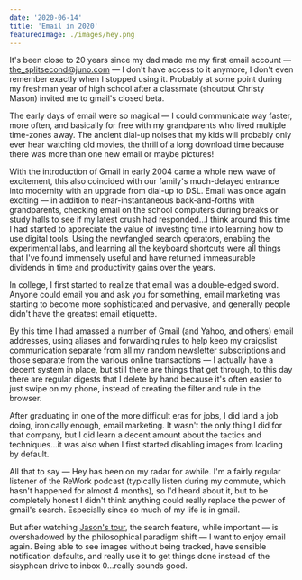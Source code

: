 ```yaml
---
date: '2020-06-14'
title: 'Email in 2020'
featuredImage: ./images/hey.png
---
```


It's been close to 20 years since my dad made me my first email account — [the_splitsecond@juno.com](mailto:paul@hanaoka.co) — I don't have access to it anymore, I don't even remember exactly when I stopped using it. Probably at some point during my freshman year of high school after a classmate (shoutout Christy Mason) invited me to gmail's closed beta. 

The early days of email were so magical — I could communicate way faster, more often, and basically for free with my grandparents who lived multiple time-zones away. The ancient dial-up noises that my kids will probably only ever hear watching old movies, the thrill of a long download time because there was more than one new email or maybe pictures!

With the introduction of Gmail in early 2004 came a whole new wave of excitement, this also coincided with our family's much-delayed entrance into modernity with an upgrade from dial-up to DSL. Email was once again exciting — in addition to near-instantaneous back-and-forths with grandparents, checking email on the school computers during breaks or study halls to see if my latest crush had responded...I think around this time I had started to appreciate the value of investing time into learning how to use digital tools. Using the newfangled search operators, enabling the experimental labs, and learning all the keyboard shortcuts were all things that I've found immensely useful and have returned immeasurable dividends in time and productivity gains over the years.

In college, I first started to realize that email was a double-edged sword. Anyone could email you and ask you for something, email marketing was starting to become more sophisticated and pervasive, and generally people didn't have the greatest email etiquette. 

By this time I had amassed a number of Gmail (and Yahoo, and others) email addresses, using aliases and forwarding rules to help keep my craigslist communication separate from all my random newsletter subscriptions and those separate from the various online transactions — I actually have a decent system in place, but still there are things that get through, to this day there are regular digests that I delete by hand because it's often easier to just swipe on my phone, instead of creating the filter and rule in the browser.

After graduating in one of the more difficult eras for jobs, I did land a job doing, ironically enough, email marketing. It wasn't the only thing I did for that company, but I did learn a decent amount about the tactics and techniques...it was also when I first started disabling images from loading by default.

All that to say — Hey has been on my radar for awhile. I'm a fairly regular listener of the ReWork podcast (typically listen during my commute, which hasn't happened for almost 4 months), so I'd heard about it, but to be completely honest I didn't think anything could really replace the power of gmail's search. Especially since so much of my life is in gmail.

But after watching [Jason's tour](https://www.youtube.com/watch?v=UCeYTysLyGI), the search feature, while important — is overshadowed by the philosophical paradigm shift — I want to enjoy email again. Being able to see images without being tracked, have sensible notification defaults, and really use it to get things done instead of the sisyphean drive to inbox 0...really sounds good.
